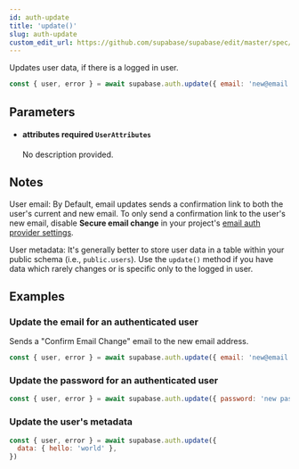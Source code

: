 ```yaml
---
id: auth-update
title: 'update()'
slug: auth-update
custom_edit_url: https://github.com/supabase/supabase/edit/master/spec/supabase_js_v1_legacy.yml
---
```



Updates user data, if there is a logged in user.

```js
const { user, error } = await supabase.auth.update({ email: 'new@email.com' })
```

## Parameters

<ul className="method-list-group">
  
<li className="method-list-item">
  <h4 className="method-list-item-label">
    <span className="method-list-item-label-name">
      attributes
    </span>
    <span className="method-list-item-label-badge required">
      required
    </span>
    <span className="method-list-item-validation">
      <code>UserAttributes</code>
    </span>
  </h4>
  <div class="method-list-item-description">

No description provided.

  </div>
  
</li>

</ul>

## Notes

User email: By Default, email updates sends a confirmation link to both the user's current and new email.
To only send a confirmation link to the user's new email, disable **Secure email change** in your project's [email auth provider settings](https://app.supabase.com/project/_/auth/settings).

User metadata: It's generally better to store user data in a table within your public schema (i.e., `public.users`).
Use the `update()` method if you have data which rarely changes or is specific only to the logged in user.

## Examples

### Update the email for an authenticated user

Sends a "Confirm Email Change" email to the new email address.

```js
const { user, error } = await supabase.auth.update({ email: 'new@email.com' })
```

### Update the password for an authenticated user

```js
const { user, error } = await supabase.auth.update({ password: 'new password' })
```

### Update the user's metadata

```js
const { user, error } = await supabase.auth.update({
  data: { hello: 'world' },
})
```
